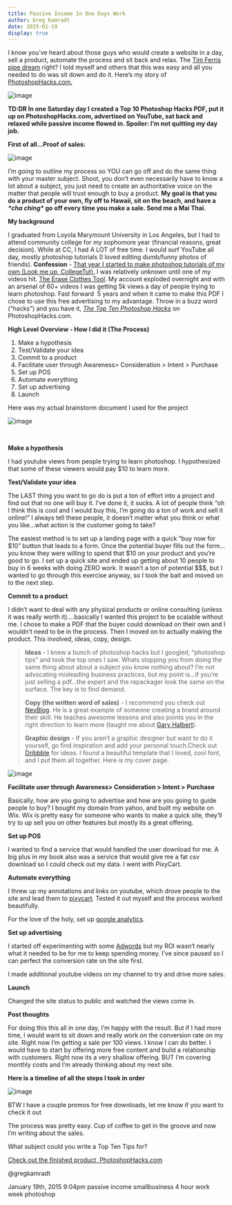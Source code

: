 ```yaml
---
title: Passive Income In One Days Work
author: Greg Kamradt
date: 2015-01-19
display: true
---
```


I know you’ve heard about those guys who would create a website in a day, sell a product, automate the process and sit back and relax. The [Tim Ferris pipe dream](http://fourhourworkweek.com/) right? I told myself and others that this was easy and all you needed to do was sit down and do it. Here’s my story of [PhotoshopHacks.com.](http://Photoshophacks.com)


![image](/images/108602367551_0.jpg)


**TD:DR In one Saturday day I created a Top 10 Photoshop Hacks PDF, put it up on PhotoshopHacks.com, advertised on YouTube, sat back and relaxed while passive income flowed in. Spoiler: I’m not quitting my day job.**


**First of all…Proof of sales:**


![image](/images/108602367551_1.png)


I’m going to outline my process so YOU can go off and do the same thing with your master subject. Shoot, you don’t even necessarily have to know a lot about a subject, you just need to create an authoritative voice on the matter that people will trust enough to buy a product. **My goal is that you do a product of your own, fly off to Hawaii, sit on the beach, and have a *\*cha ching\** go off every time you make a sale. Send me a Mai Thai.**


**My background**


I graduated from Loyola Marymount University in Los Angeles, but I had to attend community college for my sophomore year (financial reasons, great decision). While at CC, I had A LOT of free time. I would surf YouTube all day, mostly photoshop tutorials (I loved editing dumb/funny photos of friends). **Confession** \- [That year I started to make photoshop tutorials of my own (Look me up, CollegeTut).](https://www.youtube.com/user/CollegeTut) I was relatively unknown until one of my videos hit. [The Erase Clothes Tool](https://www.youtube.com/watch?v=szpVzQb83sA). My account exploded overnight and with an arsenal of 60\+ videos I was getting 5k views a day of people trying to learn photoshop. Fast forward  5 years and when it came to make this PDF I chose to use this free advertising to my advantage. Throw in a buzz word (“hacks”) and you have it, [*The Top Ten Photoshop Hacks*](http://www.photoshophacks.com/#!download/c1abt) on PhotoshopHacks.com.


**High Level Overview \- How I did it (The Process)**


1. Make a hypothesis
2. Test/Validate your idea
3. Commit to a product
4. Facilitate user through Awareness\> Consideration \> Intent \> Purchase
5. Set up POS
6. Automate everything
7. Set up advertising
8. Launch

Here was my actual brainstorm document I used for the project


![image](/images/108602367551_2.png)


 


**Make a hypothesis**


I had youtube views from people trying to learn photoshop. I hypothesized that some of these viewers would pay $10 to learn more.


**Test/Validate your idea**


The LAST thing you want to go do is put a ton of effort into a project and find out that no one will buy it. I’ve done it, it sucks. A lot of people think “oh I think this is cool and I would buy this, I’m going do a ton of work and sell it online!” I always tell these people, it doesn’t matter what you think or what you like…what action is the customer going to take?


The easiest method is to set up a landing page with a quick “buy now for $10” button that leads to a form. Once the potential buyer fills out the form…you know they were willing to spend that $10 on your product and you’re good to go. I set up a quick site and ended up getting about 10 people to buy in 6 weeks with doing ZERO work. It wasn’t a ton of potential $$$, but I wanted to go through this exercise anyway, so I took the bait and moved on to the next step.


**Commit to a product**


I didn’t want to deal with any physical products or online consulting (unless it was really worth it)….basically I wanted this project to be scalable without me. I chose to make a PDF that the buyer could download on their own and I wouldn’t need to be in the process. Then I moved on to actually making the product. This involved, ideas, copy, design.



> **Ideas** \- I knew a bunch of photoshop hacks but I googled, “photoshop tips” and took the top ones I saw. Whats stopping you from doing the same thing about about a subject you know nothing about? I’m not advocating misleading business practices, but my point is…if you’re just selling a pdf…the expert and the repackager look the same on the surface. The key is to find demand. 
> 
> 
> **Copy (the written word of sales)** \- I recommend you check out [NevBlog](http://www.nevblog.com/). He is a great example of someone creating a brand around their skill. He teaches awesome lessons and also points you in the right direction to learn more (taught me about [Gary Halbert](http://www.thegaryhalbertletter.com/)).
> 
> 
> **Graphic design** \- If you aren’t a graphic designer but want to do it yourself, go find inspiration and add your personal touch.Check out [Dribbble](https://dribbble.com/) for ideas. I found a beautiful template that I loved, cool font, and I put them all together. Here is my cover page.


![image](/images/108602367551_3.jpg)


**Facilitate user through Awareness\> Consideration \> Intent \> Purchase**


Basically, how are you going to advertise and how are you going to guide people to buy? I bought my domain from yahoo, and built my website on Wix. Wix is pretty easy for someone who wants to make a quick site, they’ll try to up sell you on other features but mostly its a great offering. 


**Set up POS**


I wanted to find a service that would handled the user download for me. A big plus in my book also was a service that would give me a fat csv download so I could check out my data. I went with PixyCart. 


**Automate everything**


I threw up my annotations and links on youtube, which drove people to the site and lead them to [pixycart](http://pixycart.com/). Tested it out myself and the process worked beautifully.


For the love of the holy, set up [google analytics](http://www.google.com/analytics/%E2%80%8E). 


**Set up advertising**


I started off experimenting with some [Adwords](https://www.google.com/adwords/) but my ROI wasn’t nearly what it needed to be for me to keep spending money. I’ve since paused so I can perfect the conversion rate on the site first.


I made additional youtube videos on my channel to try and drive more sales.


**Launch**


Changed the site status to public and watched the views come in.


**Post thoughts**


For doing this this all in one day, I’m happy with the result. But if I had more time, I would want to sit down and really work on the conversion rate on my site. Right now I’m getting a sale per 100 views. I know I can do better. I would have to start by offering more free content and build a relationship with customers. Right now its a very shallow offering. BUT I’m covering monthly costs and I’m already thinking about my next site.


**Here is a timeline of all the steps I took in order**


![image](/images/108602367551_4.png)


BTW I have a couple promos for free downloads, let me know if you want to check it out


The process was pretty easy. Cup of coffee to get in the groove and now I’m writing about the sales.


What subject could you write a Top Ten Tips for?


[Check out the finished product, PhotoshopHacks.com](http://www.photoshophacks.com)


@gregkamradt




 January 19th, 2015 9:04pm 
passive income
smallbusiness
4 hour work week
photoshop